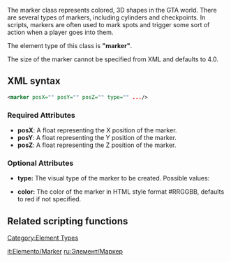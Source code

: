 
The marker class represents colored, 3D shapes in the GTA world. There are several types of markers, including cylinders and checkpoints. In scripts, markers are often used to mark spots and trigger some sort of action when a player goes into them.

The element type of this class is '''"marker"'''.

The size of the marker cannot be specified from XML and defaults to 4.0.

==XML syntax==
<syntaxhighlight lang="xml">
<marker posX="" posY="" posZ="" type="" .../>
</syntaxhighlight>

===Required Attributes===
* '''posX''': A float representing the X position of the marker.
* '''posY''': A float representing the Y position of the marker.
* '''posZ''': A float representing the Z position of the marker.

===Optional Attributes===
* '''type:''' The visual type of the marker to be created. Possible values:
{{Marker types}}
* '''color:''' The color of the marker in HTML style format #RRGGBB, defaults to red if not specified.

==Related scripting functions==
{{Marker functions}}
[[/Category:Element Types.md|Category:Element Types]]

[[/it:Elemento/Marker.md|it:Elemento/Marker]]
[[/ru:Элемент/Маркер.md|ru:Элемент/Маркер]]